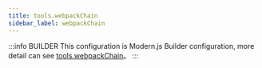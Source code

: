 ```yaml
---
title: tools.webpackChain
sidebar_label: webpackChain
---
```


:::info BUILDER
This configuration is Modern.js Builder configuration, more detail can see [tools.webpackChain](https://modernjs.dev/builder/en/api/config-tools.html#tools-webpackchain)。
:::


<Main />
